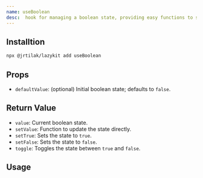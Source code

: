 ```yaml
---
name: useBoolean
desc:  hook for managing a boolean state, providing easy functions to set the state to true, false, or toggle its value.
---
```



<CodePreview methodName="useBoolean"/>

## Installtion

```bash
npx @jrtilak/lazykit add useBoolean
```

## Props


- `defaultValue`: (optional) Initial boolean state; defaults to `false`.

## Return Value

- `value`: Current boolean state.
- `setValue`: Function to update the state directly.
- `setTrue`: Sets the state to `true`.
- `setFalse`: Sets the state to `false`.
- `toggle`: Toggles the state between `true` and `false`.

## Usage

<ComponentPreview methodName="useBoolean" exampleName="toggle-component"/>